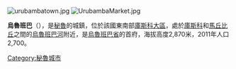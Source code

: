 [[Image:urubambatown.jpg|right]]
<!-- 檔案不存在 [[Image:Urubamba,_Peru_at_sunset,_Dec._2012.jpg|thumb]] ，可從英文維基百科取得 -->
[[Image:UrubambaMarket.jpg|thumb]]

{{Coord|13|18|15|S|72|7|0|W|display=title}}

'''烏魯班巴'''（{{lang-es|Urubamba}}），是[[秘魯|秘魯]]的城鎮，位於該國東南部[[庫斯科大區|庫斯科大區]]，處於[[庫斯科|庫斯科]]和[[馬丘比丘|馬丘比丘]]之間的[[烏魯班巴河|烏魯班巴河]]附近，是[[烏魯班巴省|烏魯班巴省]]的首府，海拔高度2,870米，2011年人口2,700。

{{Peru-geo-stub}}
[[Category:秘魯城市|Category:秘魯城市]]